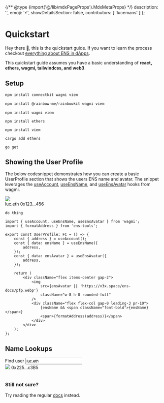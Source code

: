 {/** @type {import('@/lib/mdxPageProps').MdxMetaProps} */}
    description: '',
    emoji: '⚡',
    showDetailsSection: false,
    contributors: [
        'lucemans'
    ]
};

# Quickstart

Hey there 👋, this is the quickstart guide. If you want to learn the process checkout [everything about ENS in dApps](/web/).

This quickstart guide assumes you have a basic understanding of **react, ethers, wagmi, tailwindcss, and web3**.

## Setup

<CodeGroup>

```sh {{ title: "Connectkit", variant: "connectkit" }}
npm install connectkit wagmi viem
```

```sh {{ title: "Rainbowkit", variant: "rainbowkit" }}
npm install @rainbow-me/rainbowkit wagmi viem
```

```tsx {{ title: "Wagmi", variant: "wagmi" }}
npm install wagmi viem
```

```tsx {{ title: "Ethers", variant: "ethers" }}
npm install ethers
```

```tsx {{ title: "Viem", variant: "viem" }}
npm install viem
```

```tsx {{ title: "Ethers.rs", variant: "rust" }}
cargo add ethers
```

```tsx {{ title: "Go", variant: "go" }}
go get 
```

</CodeGroup>

## Showing the User Profile

The below codesnippet demonstrates how you can create a basic UserProfile section that shows the users ENS name and avatar.
The snippet leverages the [useAccount](https://wagmi.sh/react/hooks/useAccount), [useEnsName](https://wagmi.sh/react/hooks/useEnsName), and [useEnsAvatar](https://wagmi.sh/react/hooks/useEnsAvatar) hooks from wagmi.

<div className="card h-24 flex items-center justify-center">
    <div className="flex items-center gap-2">
        <img
            src="https://v3x.space/ens-docs/pfp.webp"
            className="w-8 h-8 rounded-full"
        />
        <div className="flex flex-col gap-0 leading-3 pr-10">
            <span className="font-bold">luc.eth</span>
            <span>0x123...456</span>
        </div>
    </div>
</div>

<CodeGroup>

```tsx {{ meta: "", variant: "rainbowkit" }}
do thing
```

```tsx {{ meta: "focus=5:11" }}
import { useAccount, useEnsName, useEnsAvatar } from 'wagmi';
import { formatAddress } from 'ens-tools';

export const UserProfile: FC = () => {
    const { address } = useAccount();
    const { data: ensName } = useEnsName({
        address,
    });
    const { data: ensAvatar } = useEnsAvatar({
        address,
    });

    return (
        <div className="flex items-center gap-2">
            <img
                src={ensAvatar || 'https://v3x.space/ens-docs/pfp.webp'}
                className="w-8 h-8 rounded-full"
            />
            <div className="flex flex-col gap-0 leading-3 pr-10">
                {ensName && <span className="font-bold">{ensName}</span>}
                <span>{formatAddress(address)}</span>
            </div>
        </div>
    );
};
```

</CodeGroup>

## Name Lookups

<div className="card w-full flex items-center justify-center flex-col p-4 not-prose">
    <div className="flex flex-col">
        <span>Find user</span>
        <input
            className="shadow-xl pl-2 rounded-md border"
            placeholder="luc.eth"
            value="luc.eth"
        />
        <div className="flex gap-1 mt-2 items-center h-fit">
            <img
                src="https://v3x.space/ens-docs/pfp.webp"
                className="w-6 h-6 rounded-full"
            />
            <span>0x225...c3B5</span>
        </div>
    </div>
</div>

```ts

```

### Still not sure?

Try reading the regular [docs](/web/) instead.

<EmbedLink
    title="Everything about ENS in dApps"
    href="/web/"
    description="Learn how to use ENS in your dApp, including how to Name and Avatars, lookuping up names, and how to use names in your smart contracts."
/>
